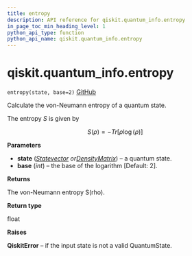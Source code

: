 ```yaml
---
title: entropy
description: API reference for qiskit.quantum_info.entropy
in_page_toc_min_heading_level: 1
python_api_type: function
python_api_name: qiskit.quantum_info.entropy
---
```


# qiskit.quantum\_info.entropy

<span id="qiskit.quantum_info.entropy" />

`entropy(state, base=2)` [GitHub](https://github.com/qiskit/qiskit/tree/stable/0.17/qiskit/quantum_info/states/measures.py "view source code")

Calculate the von-Neumann entropy of a quantum state.

The entropy $S$ is given by

$$
S(\rho) = - Tr[\rho \log(\rho)]
$$

**Parameters**

*   **state** ([*Statevector*](qiskit.quantum_info.Statevector "qiskit.quantum_info.Statevector")  *or*[*DensityMatrix*](qiskit.quantum_info.DensityMatrix "qiskit.quantum_info.DensityMatrix")) – a quantum state.
*   **base** (*int*) – the base of the logarithm \[Default: 2].

**Returns**

The von-Neumann entropy S(rho).

**Return type**

float

**Raises**

**QiskitError** – if the input state is not a valid QuantumState.

